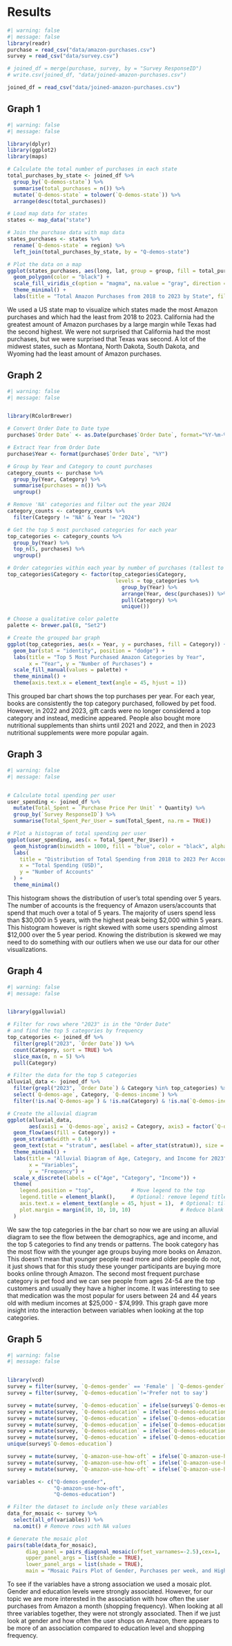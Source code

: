 # Results

```r
#| warning: false
#| message: false
library(readr)
purchase = read_csv("data/amazon-purchases.csv")
survey = read_csv("data/survey.csv")

# joined_df = merge(purchase, survey, by = "Survey ResponseID")
# write.csv(joined_df, "data/joined-amazon-purchases.csv")

joined_df = read_csv("data/joined-amazon-purchases.csv")
```


## Graph 1

```r
#| warning: false
#| message: false

library(dplyr)
library(ggplot2)
library(maps)

# Calculate the total number of purchases in each state
total_purchases_by_state <- joined_df %>%
  group_by(`Q-demos-state`) %>%
  summarise(total_purchases = n()) %>%
  mutate(`Q-demos-state` = tolower(`Q-demos-state`)) %>%
  arrange(desc(total_purchases))

# Load map data for states
states <- map_data("state")

# Join the purchase data with map data
states_purchases <- states %>%
  rename(`Q-demos-state` = region) %>%
  left_join(total_purchases_by_state, by = "Q-demos-state")

# Plot the data on a map
ggplot(states_purchases, aes(long, lat, group = group, fill = total_purchases)) +
  geom_polygon(color = "black") +
  scale_fill_viridis_c(option = "magma", na.value = "gray", direction = -1) +
  theme_minimal() +
  labs(title = "Total Amazon Purchases from 2018 to 2023 by State", fill = "Total Purchases")
```
We used a US state map to visualize which states made the most Amazon purchases and which had the least from 2018 to 2023. California had the greatest amount of Amazon purchases by a large margin while Texas had the second highest. We were not surprised that California had the most purchases, but we were surprised that Texas was second. A lot of the midwest states, such as Montana, North Dakota, South Dakota, and Wyoming had the least amount of Amazon purchases. 
  
## Graph 2

```r
#| warning: false
#| message: false


library(RColorBrewer)

# Convert Order Date to Date type
purchase$`Order Date` <- as.Date(purchase$`Order Date`, format="%Y-%m-%d")

# Extract Year from Order Date
purchase$Year <- format(purchase$`Order Date`, "%Y")

# Group by Year and Category to count purchases
category_counts <- purchase %>%
  group_by(Year, Category) %>%
  summarise(purchases = n()) %>%
  ungroup()

# Remove 'NA' categories and filter out the year 2024
category_counts <- category_counts %>%
  filter(Category != "NA" & Year != "2024")

# Get the top 5 most purchased categories for each year
top_categories <- category_counts %>%
  group_by(Year) %>%
  top_n(5, purchases) %>%
  ungroup()

# Order categories within each year by number of purchases (tallest to shortest)
top_categories$Category <- factor(top_categories$Category, 
                                   levels = top_categories %>%
                                     group_by(Year) %>%
                                     arrange(Year, desc(purchases)) %>%
                                     pull(Category) %>%
                                     unique())

# Choose a qualitative color palette
palette <- brewer.pal(8, "Set2")

# Create the grouped bar graph
ggplot(top_categories, aes(x = Year, y = purchases, fill = Category)) +
  geom_bar(stat = "identity", position = "dodge") +
  labs(title = "Top 5 Most Purchased Amazon Categories by Year",
       x = "Year", y = "Number of Purchases") +
  scale_fill_manual(values = palette) +
  theme_minimal() +
  theme(axis.text.x = element_text(angle = 45, hjust = 1))
```
This grouped bar chart shows the top purchases per year. For each year, books are consistently the top category purchased, followed by pet food. However, in 2022 and 2023, gift cards were no longer considered a top category and instead, medicine appeared.
People also bought more nutritional supplements than shirts until 2021 and 2022, and then in 2023 nutritional supplements were more popular again. 
  
  
## Graph 3

```r
#| warning: false
#| message: false


# Calculate total spending per user
user_spending <- joined_df %>%
  mutate(Total_Spent = `Purchase Price Per Unit` * Quantity) %>%
  group_by(`Survey ResponseID`) %>%
  summarise(Total_Spent_Per_User = sum(Total_Spent, na.rm = TRUE))

# Plot a histogram of total spending per user
ggplot(user_spending, aes(x = Total_Spent_Per_User)) +
  geom_histogram(binwidth = 1000, fill = "blue", color = "black", alpha = 0.7) +
  labs(
    title = "Distribution of Total Spending from 2018 to 2023 Per Account",
    x = "Total Spending (USD)",
    y = "Number of Accounts"
  ) +
  theme_minimal()
```
This histogram shows the distribution of user's total spending over 5 years. The number of accounts is the frequency of Amazon users/accounts that spend that much over a total of 5 years. The majority of users spend less than $30,000 in 5 years, with the highest peak being $2,000 within 5 years. This histogram however is right skewed with some users spending almost $12,000 over the 5 year period. Knowing the distribution is skewed we may need to do something with our outliers when we use our data for our other visualizations.

## Graph 4

```r
#| warning: false
#| message: false


library(ggalluvial)

# Filter for rows where "2023" is in the "Order Date"
# and find the top 5 categories by frequency
top_categories <- joined_df %>%
  filter(grepl("2023", `Order Date`)) %>%
  count(Category, sort = TRUE) %>%
  slice_max(n, n = 5) %>%
  pull(Category)

# Filter the data for the top 5 categories
alluvial_data <- joined_df %>%
  filter(grepl("2023", `Order Date`) & Category %in% top_categories) %>%
  select(`Q-demos-age`, Category, `Q-demos-income`) %>%
  filter(!is.na(`Q-demos-age`) & !is.na(Category) & !is.na(`Q-demos-income`))

# Create the alluvial diagram
ggplot(alluvial_data,
       aes(axis1 = `Q-demos-age`, axis2 = Category, axis3 = factor(`Q-demos-income`, levels = c("Less than $25,000", "$25,000 - $49,999", "$50,000 - $74,999","$75,000 - $99,999", "$100,000 - $149,999", "$150,000 or more", "Prefer not to say")))) +
  geom_flow(aes(fill = Category)) +
  geom_stratum(width = 0.6) +
  geom_text(stat = "stratum", aes(label = after_stat(stratum)), size = 2.5) +
  theme_minimal() +
  labs(title = "Alluvial Diagram of Age, Category, and Income for 2023",
       x = "Variables",
       y = "Frequency") +
  scale_x_discrete(labels = c("Age", "Category", "Income")) +
  theme(
    legend.position = "top",            # Move legend to the top
    legend.title = element_blank(),     # Optional: remove legend title for a cleaner look
    axis.text.x = element_text(angle = 45, hjust = 1),  # Optional: tilt axis labels
    plot.margin = margin(10, 10, 10, 10)                # Reduce blank margins
  )
```
We saw the top categories in the bar chart so now we are using an alluvial diagram to see the flow between the demographics,  age and income, and the top 5 categories to find any trends or patterns. The book category has the most flow with the younger age groups buying more books on Amazon. This doesn't mean that younger people read more and older people do not, it just shows that for this study these younger participants are buying more books online through Amazon. The second most frequent purchase category is pet food and we can see people from ages 24-54 are the top customers and usually they have a higher income. It was interesting to see that medication was the most popular for users between 24 and 44 years old with medium incomes at $25,000 - $74,999. This graph gave more insight into the interaction between variables when looking at the top categories.

## Graph 5
```r
#| warning: false
#| message: false


library(vcd)
survey = filter(survey, `Q-demos-gender` == 'Female' | `Q-demos-gender` == 'Male')
survey = filter(survey, `Q-demos-education`!='Prefer not to say')

survey = mutate(survey, `Q-demos-education` = ifelse(survey$`Q-demos-education`== "Some High School or Less High School" , "< High School", survey$`Q-demos-education`))
survey = mutate(survey, `Q-demos-education` = ifelse(`Q-demos-education`== "Bachelor's degree", "Bachelors", survey$`Q-demos-education`))
survey = mutate(survey, `Q-demos-education` = ifelse(`Q-demos-education`== "Graduate or professional degree (MA, MS, MBA, PhD, JD, MD, DDS, etc)", "Graduate", survey$`Q-demos-education`))
survey = mutate(survey, `Q-demos-education` = ifelse(`Q-demos-education`== "Graduate/Professional Degree", "Graduate", survey$`Q-demos-education`))
survey = mutate(survey, `Q-demos-education` = ifelse(`Q-demos-education`== "Some high school or less", "<High School", survey$`Q-demos-education`))
survey = mutate(survey, `Q-demos-education` = ifelse(`Q-demos-education`== "High school diploma or GED", "High School", survey$`Q-demos-education`))
unique(survey$`Q-demos-education`)

survey = mutate(survey, `Q-amazon-use-how-oft` = ifelse(`Q-amazon-use-how-oft`== "Less than 5 times per month", "<5 a month", survey$`Q-amazon-use-how-oft`))
survey = mutate(survey, `Q-amazon-use-how-oft` = ifelse(`Q-amazon-use-how-oft`== "5 - 10 times per month", "5-10 a month", survey$`Q-amazon-use-how-oft`))
survey = mutate(survey, `Q-amazon-use-how-oft` = ifelse(`Q-amazon-use-how-oft`== "More than 10 times per month", ">10 a month", survey$`Q-amazon-use-how-oft`))

variables <- c("Q-demos-gender", 
               "Q-amazon-use-how-oft", 
               "Q-demos-education")

# Filter the dataset to include only these variables
data_for_mosaic <- survey %>%
  select(all_of(variables)) %>%
  na.omit() # Remove rows with NA values

# Generate the mosaic plot
pairs(table(data_for_mosaic), 
      diag_panel = pairs_diagonal_mosaic(offset_varnames=-2.5),cex=1,
      upper_panel_args = list(shade = TRUE),
      lower_panel_args = list(shade = TRUE),
      main = "Mosaic Pairs Plot of Gender, Purchases per week, and High School education")
```
To see if the variables have a strong association we used a mosaic plot. Gender and education levels were strongly associated. However, for our topic we are more interested in the association with how often the user purchases from Amazon a month (shopping frequency). When looking at all three variables together, they were not strongly associated. Then if we just look at gender and how often the user shops on Amazon, there appears to be more of an association compared to education level and shopping frequency.   
